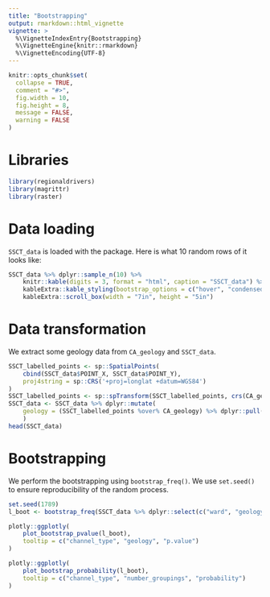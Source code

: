```yaml
---
title: "Bootstrapping"
output: rmarkdown::html_vignette
vignette: >
  %\VignetteIndexEntry{Bootstrapping}
  %\VignetteEngine{knitr::rmarkdown}
  %\VignetteEncoding{UTF-8}
---
```


```r
knitr::opts_chunk$set(
  collapse = TRUE,
  comment = "#>",
  fig.width = 10,
  fig.height = 8,
  message = FALSE,
  warning = FALSE
)
```

# Libraries

```r
library(regionaldrivers)
library(magrittr)
library(raster)
```

# Data loading

`SSCT_data` is loaded with the package.
Here is what 10 random rows of it looks like:

```r
SSCT_data %>% dplyr::sample_n(10) %>%
	knitr::kable(digits = 3, format = "html", caption = "SSCT_data") %>% 
	kableExtra::kable_styling(bootstrap_options = c("hover", "condensed")) %>% 
	kableExtra::scroll_box(width = "7in", height = "5in")	
```

# Data transformation

We extract some geology data from `CA_geology` and `SSCT_data`.

```r
SSCT_labelled_points <- sp::SpatialPoints(
	cbind(SSCT_data$POINT_X, SSCT_data$POINT_Y), 
	proj4string = sp::CRS('+proj=longlat +datum=WGS84')
)
SSCT_labelled_points <- sp::spTransform(SSCT_labelled_points, crs(CA_geology))
SSCT_data <- SSCT_data %>% dplyr::mutate(
	geology = (SSCT_labelled_points %over% CA_geology) %>% dplyr::pull(GENERAL)
	)
head(SSCT_data)
```

# Bootstrapping

We perform the bootstrapping using `bootstrap_freq()`.
We use `set.seed()` to ensure reproducibility of the random process.

```r
set.seed(1789)
l_boot <- bootstrap_freq(SSCT_data %>% dplyr::select(c("ward", "geology")) %>% na.omit())
```

```r
plotly::ggplotly(
	plot_bootstrap_pvalue(l_boot),
	tooltip = c("channel_type", "geology", "p.value")
)	
```

```r
plotly::ggplotly(
	plot_bootstrap_probability(l_boot),
	tooltip = c("channel_type", "number_groupings", "probability")
)	
```